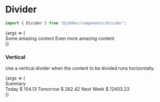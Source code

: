 
<Meta title="Components/Divider/Web" component={Divider} />

# Divider

```ts
import { Divider } from "@jobber/components/Divider";
```

<Canvas>
  <Story name="Web">
    {args => (
      <div
        style={{
          display: "grid",
          gridTemplateColumns:
            args.direction === "vertical" ? "auto min-content auto" : "auto",
          gap: "var(--space-base)",
        }}
      >
        <Content>Some amazing content</Content>
        <Divider {...args} />
        <Content>Even more amazing content</Content>
      </div>
    )}
  </Story>
</Canvas>

<ArgsTable of={Divider} story="Web" />

### Vertical

Use a vertical divider when the content to be divided runs horizontally.

<Canvas>
  <Story name="Vertical">
    {args => (
      <div style={{ width: "fit-content" }}>
        <Card>
          <Content>
            <Heading level={4}>Summary</Heading>
            <div style={{ display: "flex", gap: "var(--space-base)" }}>
              <Content spacing="small">
                <Heading level={5}>Today</Heading>
                <Text>$ 104.13</Text>
              </Content>
              <Divider {...args} direction="vertical" />
              <Content spacing="small">
                <Heading level={5}>Tomorrow</Heading>
                <Text>$ 262.42</Text>
              </Content>
              <Divider {...args} direction="vertical" />
              <Content spacing="small">
                <Heading level={5}>Next Week</Heading>
                <Text>$ 12403.23</Text>
              </Content>
            </div>
          </Content>
        </Card>
      </div>
    )}
  </Story>
</Canvas>
